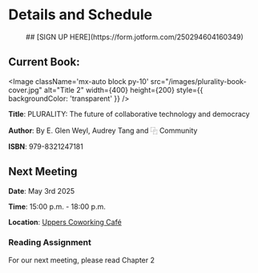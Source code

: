 
# Details and Schedule

<div align="center">
## [SIGN UP HERE](https://form.jotform.com/250294604160349)
</div>

## Current Book:

<Image
  className='mx-auto block py-10'
  src="/images/plurality-book-cover.jpg"
  alt="Title 2"
  width={400}
  height={200}
  style={{ backgroundColor: 'transparent' }}
/>



**Title**: PLURALITY: The future of collaborative technology and democracy  

**Author**: By E. Glen Weyl, Audrey Tang and ⿻ Community

**ISBN**: 979-8321247181

## Next Meeting

**Date**: May 3rd 2025  

**Time**: 15:00 p.m. - 18:00 p.m. 

**Location**: [Uppers Coworking Café](https://maps.app.goo.gl/Mk4TtCvENxLSeB3u5) 

### Reading Assignment
For our next meeting, please read Chapter 2

